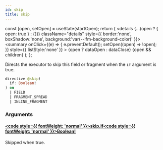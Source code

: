 ```yaml
---
id: skip
title: skip
---
```









  const [open, setOpen] = useState(startOpen);
  return (
    <details {...(open ? { open: true } : {})} className="details" style={{ border:'none', boxShadow:'none', background:'var(--ifm-background-color)' }}>
      <summary
        onClick={(e) => {
          e.preventDefault();
          setOpen((open) => !open);
        }}
        style={{ listStyle:'none' }}
      >
      {open ? dataOpen : dataClose}
      </summary>
      {open && children}
    </details>
  );
};








Directs the executor to skip this field or fragment when the `if` argument is true.


```graphql
directive @skip(
  if: Boolean!
) on 
  | FIELD
  | FRAGMENT_SPREAD
  | INLINE_FRAGMENT
```




### Arguments

#### [<code style={{ fontWeight: 'normal' }}>skip.<b>if</b></code>](#)<Bullet />[<code style={{ fontWeight: 'normal' }}><b>Boolean!</b></code>](/targeted-api/types/scalars/boolean.mdx) <Badge class="badge badge--secondary badge--non_null" text="non-null"/> <Badge class="badge badge--secondary " text="scalar"/> 
Skipped when true.